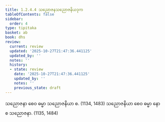 ```yaml
---
title: 1.2.4.4 သညောဇနသညောဇနိယဒုက
tableOfContents: false
sidebar:
  order: 4
type: tipitaka
basket: ab
book: dhs
review:
  current: review
  updated: '2025-10-27T21:47:36.441125'
  updated_by: ''
  notes: ''
  history:
  - state: review
    date: '2025-10-27T21:47:36.441125'
    updated_by: ''
    notes: ''
    previous_state: draft
---
```



<ReviewStatus review={frontmatter.review} showDetails={true} />

<HypothesisAnnotation frontmatter={frontmatter} />

<DynamicBreadcrumb />

<Division number="45" book="dhs" e="ch" v="29" p="8">

<Paragraph number="116" book="dhs">
သညောဇနာ စေဝ ဓမ္မာ သညောဇနိယာ စ. (<Emphasis>1134, 1483</Emphasis>)
</Paragraph>

<Paragraph number="117" book="dhs">
သညောဇနိယာ စေဝ ဓမ္မာ နော စ သညောဇနာ. (<Emphasis>1135, 1484</Emphasis>)
</Paragraph>
</Division>